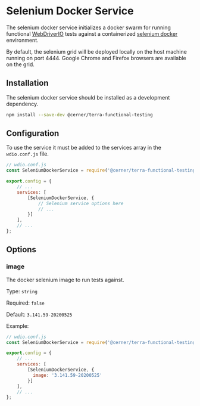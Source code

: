 # Selenium Docker Service

The selenium docker service initializes a docker swarm for running functional [WebDriverIO](https://webdriver.io/) tests against a containerized [selenium docker](https://github.com/SeleniumHQ/docker-selenium) environment.

By default, the selenium grid will be deployed locally on the host machine running on port 4444. Google Chrome and Firefox browsers are available on the grid.

## Installation

The selenium docker service should be installed as a development dependency.

```bash
npm install --save-dev @cerner/terra-functional-testing
```

## Configuration

To use the service it must be added to the services array in the `wdio.conf.js` file.

```js
// wdio.conf.js
const SeleniumDockerService = require('@cerner/terra-functional-testing/services/wdio-selenium-docker-service');

export.config = {
    // ...
    services: [
        [SeleniumDockerService, {
            // Selenium service options here
            // ...
        }]
    ],
    // ...
};
```

## Options

### image

The docker selenium image to run tests against.

Type: `string`

Required: `false`

Default: `3.141.59-20200525`

Example:

```js
// wdio.conf.js
const SeleniumDockerService = require('@cerner/terra-functional-testing/services/wdio-selenium-docker-service');

export.config = {
    // ...
    services: [
        [SeleniumDockerService, {
          image: '3.141.59-20200525'
        }]
    ],
    // ...
};
```
